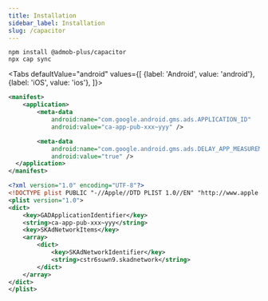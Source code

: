 ```yaml
---
title: Installation
sidebar_label: Installation
slug: /capacitor
---
```



```shell
npm install @admob-plus/capacitor
npx cap sync
```

<Tabs
  defaultValue="android"
  values={[
    {label: 'Android', value: 'android'},
    {label: 'iOS', value: 'ios'},
  ]}>
  <TabItem value="android">

```xml title="android/app/src/main/AndroidManifest.xml" {3-9}
<manifest>
    <application>
        <meta-data
            android:name="com.google.android.gms.ads.APPLICATION_ID"
            android:value="ca-app-pub-xxx~yyy" />

        <meta-data
            android:name="com.google.android.gms.ads.DELAY_APP_MEASUREMENT_INIT"
            android:value="true" />
  </application>
</manifest>
```

  </TabItem>
  <TabItem value="ios">

```xml title="ios/App/App/Info.plist" {5-13}
<?xml version="1.0" encoding="UTF-8"?>
<!DOCTYPE plist PUBLIC "-//Apple//DTD PLIST 1.0//EN" "http://www.apple.com/DTDs/PropertyList-1.0.dtd">
<plist version="1.0">
<dict>
    <key>GADApplicationIdentifier</key>
    <string>ca-app-pub-xxx~yyy</string>
    <key>SKAdNetworkItems</key>
    <array>
        <dict>
            <key>SKAdNetworkIdentifier</key>
            <string>cstr6suwn9.skadnetwork</string>
        </dict>
    </array>
</dict>
</plist>
```

  </TabItem>
</Tabs>
